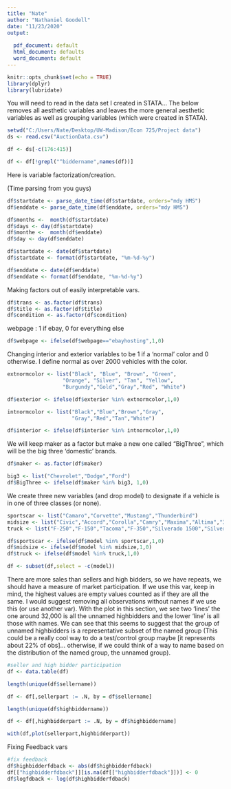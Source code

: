 ```yaml
---
title: "Nate"
author: "Nathaniel Goodell"
date: "11/23/2020"
output: 
  
  pdf_document: default
  html_document: defaults 
  word_document: default
---
```


```r
knitr::opts_chunk$set(echo = TRUE)
library(dplyr)
library(lubridate)
```

You will need to read in the data set I created in STATA... The below removes all aesthetic variables and leaves the more general aesthetic variables as well as grouping variables (which were created in STATA).
```r
setwd("C:/Users/Nate/Desktop/UW-Madison/Econ 725/Project data")
ds <- read.csv("AuctionData.csv")

df <- ds[-c(176:415)]

df <- df[!grepl("^biddername",names(df))]

```

Here is variable factorization/creation.

(Time parsing from you guys)
```r

df$startdate <- parse_date_time(df$startdate, orders="mdy HMS")
df$enddate <- parse_date_time(df$enddate, orders="mdy HMS")

df$months <-  month(df$startdate)
df$days <- day(df$startdate)
df$monthe <-  month(df$enddate)
df$day <- day(df$enddate)

df$startdate <- date(df$startdate)
df$startdate <- format(df$startdate, "%m-%d-%y")

df$enddate <- date(df$enddate)
df$enddate <- format(df$enddate, "%m-%d-%y")
```

Making factors out of easily interpretable vars. 
```r
df$trans <- as.factor(df$trans)
df$title <- as.factor(df$title)
df$condition <- as.factor(df$condition)
```

webpage : 1 if ebay, 0 for everything else
```r
df$webpage <- ifelse(df$webpage=="ebayhosting",1,0)
```


Changing interior and exterior variables to be 1 if a 'normal' color and 0 otherwise. I define normal as over 2000 vehicles with the color. 
```r
extnormcolor <- list("Black", "Blue", "Brown", "Green",
                  "Orange", "Silver", "Tan", "Yellow",
                  "Burgundy","Gold","Gray","Red", "White")

df$exterior <- ifelse(df$exterior %in% extnormcolor,1,0)

intnormcolor <- list("Black","Blue","Brown","Gray",
                     "Gray","Red","Tan","White")

df$interior <- ifelse(df$interior %in% intnormcolor,1,0)
```


We will keep maker as a factor but make a new one called "BigThree", which will be the big three 'domestic' brands.
```r
df$maker <- as.factor(df$maker)

big3 <- list("Chevrolet","Dodge","Ford")
df$BigThree <- ifelse(df$maker %in% big3, 1,0)
```

We create three new variables (and drop model) to designate if a vehicle is in one of three classes (or none).
```r
sportscar <- list("Camaro","Corvette","Mustang","Thunderbird")
midsize <- list("Civic","Accord","Corolla","Camry","Maxima","Altima","3-Series")
truck <- list("F-250","F-150","Tacoma","F-350","Silverado 1500","Silverado 2500","F-100")

df$sportscar <- ifelse(df$model %in% sportscar,1,0)
df$midsize <- ifelse(df$model %in% midsize,1,0)
df$truck <- ifelse(df$model %in% truck,1,0)

df <- subset(df,select = -c(model))
```

There are more sales than sellers and high bidders, so we have repeats, we should have a measure of market participation. If we use this var, keep in mind, the highest values are empty values counted as if they are all the same. I would suggest removing all observations without names if we use this (or use another var). With the plot in this section, we see two 'lines' the one around 32,000 is all the unnamed highbidders and the lower 'line' is all those with names. We can see that this seems to suggest that the group of unnamed highbidders is a representative subset of the named group (This could be a really cool way to do a test/control group maybe [it represents about 22% of obs]... otherwise, if we could think of a way to name based on the distribution of the named group, the unnamed group).
```r
#seller and high bidder participation
df <- data.table(df)

length(unique(df$sellername))

df <- df[,sellerpart := .N, by = df$sellername]

length(unique(df$highbiddername))

df <- df[,highbidderpart := .N, by = df$highbiddername]

with(df,plot(sellerpart,highbidderpart))
```

Fixing Feedback vars

```r
#fix feedback
df$highbidderfdback <- abs(df$highbidderfdback)
df[["highbidderfdback"]][is.na(df[["highbidderfdback"]])] <- 0
df$logfdback <- log(df$highbidderfdback)
```


